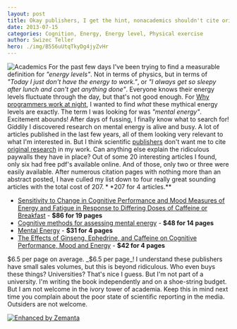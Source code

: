 ```yaml
---
layout: post
title: Okay publishers, I get the hint, nonacademics shouldn't cite original sources
date: 2013-07-15
categories: Cognition, Energy, Energy level, Physical exercise
author: Swizec Teller
hero: ./img/B556uUtqTkyDg4jyZvHr
---
```


![Academics](./img/B556uUtqTkyDg4jyZvHr) For the past few days I've been trying to find a measurable definition for _"energy levels"_. Not in terms of physics, but in terms of _"Today I just don't have the energy to work."_, or _"I always get so sleepy after lunch and can't get anything done"_. Everyone knows their energy levels fluctuate through the day, but that's not good enough. For [Why programmers work at night](http://leanpub.com/nightowls), I wanted to find _what_ these mythical energy levels are exactly. The term I was looking for was _"mental energy"_. Excitement abounds! After days of fussing, I finally know what to search for! Giddily I discovered research on mental energy is alive and busy. A lot of articles published in the last few years, all of them looking very relevant to what I'm interested in. But I think scientific [publishers](http://en.wikipedia.org/wiki/Publishing "Publishing") don't want me to cite [original research](http://en.wikipedia.org/wiki/Research "Research") in my work. Can anything else explain the ridiculous paywalls they have in place? Out of some 20 interesting articles I found, only six had free pdf's available online. And of those, only two or three were easily available. After numerous citation pages with nothing more than an abstract posted, I have culled my list down to four really great sounding articles with the total cost of $207. **$207 for 4 articles.**

-   [Sensitivity to Change in Cognitive Performance and Mood Measures of Energy and Fatigue in Response to Differing Doses of Caffeine or Breakfast](http://informahealthcare.com/doi/abs/10.1080/00207450802333995) - **$86 for 19 pages**
-   [Cognitive methods for assessing mental energy](http://www.ingentaconnect.com/content/maney/nns/2007/00000010/f0020005/art00005) - **$48 for 14 pages**
-   [Mental Energy](http://www.sciencedirect.com/science/article/pii/S0160289605000279) - **$31 for 4 pages**
-   [The Effects of Ginseng, Ephedrine, and Caffeine on Cognitive Performance, Mood and Energy](http://onlinelibrary.wiley.com/doi/10.1111/j.1753-4887.2001.tb06995.x/abstract) - **$42 for 4 pages**

$6.5 per page on average. _$6.5 per page_! I understand these publishers have small sales volumes, but this is beyond ridiculous. Who even buys these things? Universities? That's nice I guess. But I'm not part of a university. I'm writing the book independently and on a shoe-string budget. But I am not welcome in the ivory tower of academia. Keep this in mind next time you complain about the poor state of scientific reporting in the media. Outsiders are not welcome.

[![Enhanced by Zemanta](http://img.zemanta.com/zemified_e.png?x-id=04f6efe8-67bb-4a5c-a4c1-43aac378e077)](http://www.zemanta.com/?px "Enhanced by Zemanta")
